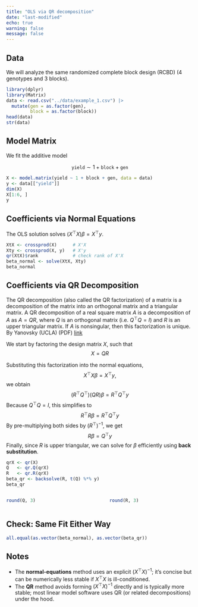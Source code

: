 ```yaml
---
title: "OLS via QR decomposition"
date: "last-modified"
echo: true 
warning: false 
message: false
---
```


## Data

We will analyze the same randomized complete block design (RCBD) (4 genotypes and 3 blocks).

```r
library(dplyr)
library(Matrix)
data <- read.csv("../data/example_1.csv") |>
  mutate(gen = as.factor(gen),
         block = as.factor(block))
head(data)
str(data)
```

## Model Matrix

We fit the additive model

$$\texttt{yield} \sim 1 + \texttt{block} + \texttt{gen}$$

```r
X <- model.matrix(yield ~ 1 + block + gen, data = data)
y <- data[["yield"]]
dim(X)
X[1:6, ]
y
```
## Coefficients via Normal Equations

The OLS solution solves $(X^\top X)\beta = X^\top y$.

```r
XtX <- crossprod(X)      # X'X
Xty <- crossprod(X, y)   # X'y
qr(XtX)$rank             # check rank of X'X
beta_normal <- solve(XtX, Xty)
beta_normal
```

## Coefficients via QR Decomposition

::: callout-important
The QR decomposition (also called the QR factorization) of a matrix is a decomposition
of the matrix into an orthogonal matrix and a triangular matrix. A QR decomposition of
a real square matrix $A$ is a decomposition of $A$ as $A = QR$, where $Q$ is an orthogonal
matrix (i.e. $Q^\top Q = I$) and $R$ is an upper triangular matrix. If $A$ is nonsingular,
then this factorization is unique. By Yanovsky (UCLA) (PDF) [link](https://www.math.ucla.edu/~yanovsky/Teaching/Math151B/handouts/GramSchmidt.pdf)
:::

We start by factoring the design matrix $X$, such that $$X = QR$$

Substituting this factorization into the normal equations, $$X^\top X \beta = X^\top y,$$
we obtain  $$(R^\top Q^\top)(Q R)\beta = R^\top Q^\top y$$
Because $Q^\top Q = I$, this simplifies to $$R^\top R \beta = R^\top Q^\top y$$
By pre-multiplying both sides by $(R^\top)^{-1}$, we get $$R \beta = Q^\top y$$
Finally, since $R$ is upper triangular, we can solve for $\beta$ efficiently using **back substitution**.

```r
qrX <- qr(X)
Q   <- qr.Q(qrX)
R   <- qr.R(qrX)
beta_qr <- backsolve(R, t(Q) %*% y)
beta_qr
```

::: columns
::: {.column width="49%"}
```r
round(Q, 3)
```
:::

::: {.column width="2%"}
:::

::: {.column width="49%"}
```r
round(R, 3)
```
:::
:::


## Check: Same Fit Either Way

```r
all.equal(as.vector(beta_normal), as.vector(beta_qr))
```

## Notes

* The **normal-equations** method uses an explicit $(X^\top X)^{-1}$; it’s concise but can be numerically less stable if $X^\top X$ is ill-conditioned.
* The **QR** method avoids forming $(X^\top X)^{-1}$ directly and is typically more stable; most linear model software uses QR (or related decompositions) under the hood.

